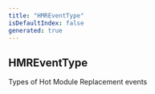 ```yaml
---
title: "HMREventType"
isDefaultIndex: false
generated: true
---
```



<!-- This file was generated from the CommandKit source. Do not modify. Instead, re-run the "docgen" script -->


## HMREventType

<GenerationInfo sourceFile="packages/commandkit/src/utils/constants.ts" sourceLine="43" packageName="commandkit" />

Types of Hot Module Replacement events

